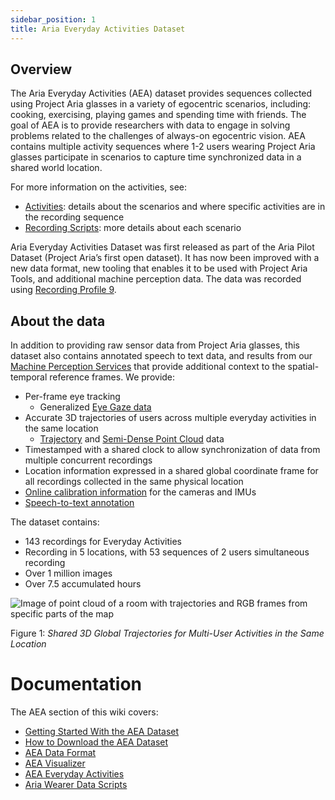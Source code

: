 ```yaml
---
sidebar_position: 1
title: Aria Everyday Activities Dataset
---
```



## Overview

The Aria Everyday Activities (AEA) dataset provides sequences collected using Project Aria glasses in a variety of egocentric scenarios, including: cooking, exercising, playing games and spending time with friends. The goal of AEA is to provide researchers with data to engage in solving problems related to the challenges of always-on egocentric vision. AEA contains multiple activity sequences where 1-2 users wearing Project Aria glasses participate in scenarios to capture time synchronized data in a shared world location.

For more information on the activities, see:

* [Activities](aea_activities.mdx): details about the scenarios and where specific activities are in the recording sequence
* [Recording Scripts](aea_scripts.mdx): more details about each scenario

Aria Everyday Activities Dataset was first released as part of the Aria Pilot Dataset (Project Aria’s first open dataset). It has now been improved with a new data format, new tooling that enables it to be used with Project Aria Tools, and additional machine perception data. The data was recorded using [Recording Profile 9](/tech_spec/recording_profiles.mdx).

## About the data

In addition to providing raw sensor data from Project Aria glasses, this dataset also contains annotated speech to text data, and results from our [Machine Perception Services](/ARK/mps/mps.mdx) that provide additional context to the spatial-temporal reference frames. We provide:


* Per-frame eye tracking
    * Generalized [Eye Gaze data](/data_formats/mps/mps_eye_gaze.mdx)
* Accurate 3D trajectories of users across multiple everyday activities in the same location
    * [Trajectory](/data_formats/mps/slam/mps_trajectory.mdx) and [Semi-Dense Point Cloud](/data_formats/mps/slam/mps_pointcloud.mdx) data
* Timestamped with a shared clock to allow synchronization of data from multiple concurrent recordings
* Location information expressed in a shared global coordinate frame for all recordings collected in the same physical location
* [Online calibration information](/data_formats/mps/slam/mps_calibration.mdx) for the cameras and IMUs
* [Speech-to-text annotation](aea_data_format.mdx#speech-to-text-annotation)

The dataset contains:

* 143 recordings for Everyday Activities
* Recording in 5 locations, with 53 sequences of 2 users simultaneous recording
* Over 1 million images
* Over 7.5 accumulated hours

![Image of point cloud of a room with trajectories and RGB frames from specific parts of the map](/img/open_datasets/aria_everyday_activities_dataset/aea_shared_3d_global_trajectories.png)


Figure 1: _Shared 3D Global Trajectories for Multi-User Activities in the Same Location_

# Documentation

The AEA section of this wiki covers:
* [Getting Started With the AEA Dataset](aea_getting_started.mdx)
* [How to Download the AEA Dataset](aea_download_dataset.mdx)
* [AEA Data Format](aea_data_format.mdx)
* [AEA Visualizer](aea_visualizers.mdx)
* [AEA Everyday Activities](aea_activities.mdx)
* [Aria Wearer Data Scripts](aea_scripts.mdx)
